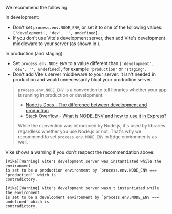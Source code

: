 
We recommend the following.

In development:
- Don't set `process.env.NODE_ENV`, or set it to one of the following values: `['development', 'dev', '', undefined]`.
- If you don't use Vite's development server, then add Vite's development middleware to your server (as shown in <Link href="/renderPage#usage" />).

In production (and staging):
- Set `process.env.NODE_ENV` to a value different than `['development', 'dev', '', undefined]`, for example `'production'` or `'staging'`.
- Don't add Vite's server middleware to your server: it isn't needed in production and would unnecessarily bloat your production server.

> `process.env.NODE_ENV` is a convention to tell libraries whether your app is running in production or development:
>
> - [Node.js Docs - The difference between development and production](https://nodejs.dev/en/learn/nodejs-the-difference-between-development-and-production/#:~:text=You%20can%20signal%20Node.js%20that%20you%20are%20running%20in%20production%20by%20setting%20the%20NODE_ENV%3Dproduction%20environment%20variable.)
> - [Stack Overflow - What is NODE_ENV and how to use it in Express?](https://stackoverflow.com/questions/16978256/what-is-node-env-and-how-to-use-it-in-express/16979503#16979503:~:text=NODE_ENV%20specifically%20is%20used%20(by%20convention)%20to%20state%20whether%20a%20particular%20environment%20is%20a%20production%20or%20a%20development%20environment.)
>
> While the convention was introduced by Node.js, it's used by libraries regardless whether you use Node.js or not. That's why we recommend to set `process.env.NODE_ENV` in Edge environments as well.

Vike shows a warning if you don't respect the recommendation above:

```
[Vike][Warning] Vite's development server was instantiated while the environment
is set to be a production environment by `process.env.NODE_ENV === 'production'` which is
contradictory.
```
```
[Vike][Warning] Vite's development server wasn't instantiated while the environment
is set to be a development environment by `process.env.NODE_ENV === undefined` which is
contradictory.
```
